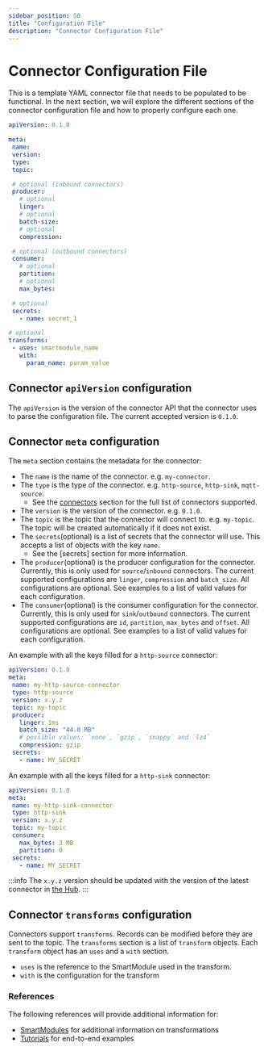 ```yaml
---
sidebar_position: 50
title: "Configuration File"
description: "Connector Configuration File"
---
```


# Connector Configuration File

This is a template YAML connector file that needs to be populated to be functional. In the next section, we will explore the different sections of the connector configuration file and how to properly configure each one.

```yaml title="connector.yaml"
apiVersion: 0.1.0

meta:
 name:
 version:
 type:
 topic:

 # optional (inbound connectors)
 producer:
   # optional
   linger:
   # optional
   batch-size:
   # optional
   compression:

 # optional (outbound connectors)
 consumer:
   # optional
   partition:
   # optional
   max_bytes:

 # optional
 secrets:
   - name: secret_1

# optional
transforms:
 - uses: smartmodule_name
   with:
     param_name: param_value
```

## Connector `apiVersion` configuration

The `apiVersion` is the version of the connector API that the connector uses to parse the configuration file. The current accepted version is `0.1.0`.

## Connector `meta` configuration

The `meta` section contains the metadata for the connector:

* The `name` is the name of the connector. e.g. `my-connector`.
* The `type` is the type of the connector. e.g. `http-source`, `http-sink`, `mqtt-source`.
  * See the [connectors] section for the full list of connectors supported.
* The `version` is the version of the connector. e.g. `0.1.0`.
* The `topic` is the topic that the connector will connect to. e.g. `my-topic`. The topic will be created automatically if it does not exist.
* The `secrets`(optional) is a list of secrets that the connector will use. This accepts a list of objects with the key `name`.
  * See the [secrets] section for more information.
* The `producer`(optional) is the producer configuration for the connector. Currently, this is only used for `source`/`inbound` connectors. The current supported configurations are `linger`, `compression` and `batch_size`. All configurations are optional. See examples to a list of valid values for each configuration.
* The `consumer`(optional) is the consumer configuration for the connector. Currently, this is only used for `sink`/`outbound` connectors. The current supported configurations are `id`, `partition`, `max_bytes` and `offset`. All configurations are optional. See examples to a list of valid values for each configuration.

An example with all the keys filled for a `http-source` connector:

```yaml
apiVersion: 0.1.0
meta:
 name: my-http-source-connector
 type: http-source
 version: x.y.z
 topic: my-topic
 producer:
   linger: 1ms
   batch_size: "44.0 MB"
   # possible values: `none`, `gzip`, `snappy` and `lz4`
   compression: gzip
 secrets:
   - name: MY_SECRET

```

An example with all the keys filled for a `http-sink` connector:

```yaml
apiVersion: 0.1.0
meta:
 name: my-http-sink-connector
 type: http-sink
 version: x.y.z
 topic: my-topic
 consumer:
   max_bytes: 3 MB
   partition: 0
 secrets:
   - name: MY_SECRET
```

:::info
The `x.y.z` version should be updated with the version of the latest connector in [the Hub].
:::

## Connector `transforms` configuration

Connectors support `transforms`. Records can be modified before they are sent to the topic. The `transforms` section is a list of `transform` objects. Each `transform` object has an `uses` and a `with` section.

* `uses` is the reference to the SmartModule used in the transform.
* `with` is the configuration for the transform


### References

The following references will provide additional information for:

* [SmartModules] for additional information on transformations
* [Tutorials] for end-to-end examples


[SmartModules]: smartmodules/overview.mdx
[Tutorials]: fluvio/tutorials/index.md
[connectors]: connectors/overview.mdx
[the Hub]: hub/connectors/index.md
